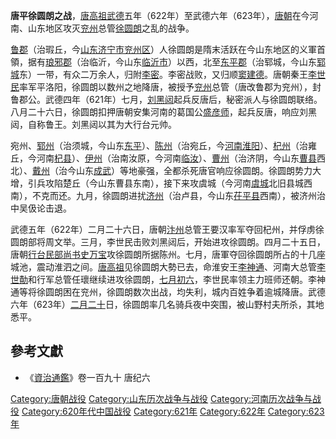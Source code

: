 {{Campaignbox 唐朝统一战争}}
'''唐平徐圆朗之战'''，[[唐高祖|唐高祖]][[武德|武德]]五年（622年）至武德六年（623年），[[唐朝|唐朝]]在今河南、山东地区攻灭[[兖州|兖州]]总管[[徐圆朗|徐圆朗]]之乱的战争。

[[鲁郡|鲁郡]]（治瑕丘，今[[山东|山东]][[济宁市|济宁市]][[兖州区|兖州区]]）人徐圆朗是隋末活跃在今山东地区的义軍首領，据有[[琅邪郡|琅邪郡]]（治临沂，今山东[[临沂市|临沂市]]）以西，北至[[东平郡|东平郡]]（治郓城，今山东[[郓城|郓城]]东）一带，有众二万余人，归附[[李密|李密]]。李密战败，又归顺[[窦建德|窦建德]]。唐朝秦王[[李世民|李世民]]率军平洛阳，徐圆朗以数州之地降唐，被授予[[兖州|兖州]]总管（唐改鲁郡为兖州），封鲁郡公。武德四年（621年）七月，[[刘黑闼|刘黑闼]]起兵反唐后，秘密派人与徐圆朗联络。八月二十六日，徐圆朗扣押唐朝安集河南的葛国公[[盛彦师|盛彦师]]，起兵反唐，响应刘黑闼，自称鲁王。刘黑闼以其为大行台元帅。

宛州、[[郓州|郓州]]（治须城，今山东[[东平|东平]]）、[[陈州|陈州]]（治宛丘，今[[河南|河南]][[淮阳|淮阳]]）、[[杞州|杞州]]（治雍丘，今河南[[杞县|杞县]]）、[[伊州|伊州]]（治南汝原，今河南[[临汝|临汝]]）、[[曹州|曹州]]（治济阴，今山东[[曹县|曹县]]西北）、[[戴州|戴州]]（治今山东[[成武|成武]]）等地豪强，全都杀死唐官响应徐圆朗。徐圆朗势力大增，引兵攻陷楚丘（今山东曹县东南），接下来攻虞城（今河南[[虞城|虞城]]北旧县城西南），不克而还。九月，徐圆朗进扰[[济州|济州]]（治卢县，今山东[[茌平县|茌平县]]西南），被济州治中吴伋论击退。

武德五年（622年）二月二十六日，唐朝[[汴州|汴州]]总管王要汉率军夺回杞州，并俘虏徐圆朗部将周文举。三月，李世民击败刘黑闼后，开始进攻徐圆朗。四月二十五日，唐朝[[行台|行台]][[民部尚书|民部尚书]][[史万宝|史万宝]]攻徐圆朗所据陈州。七月，唐軍夺回徐圆朗所占的十几座城池，震动淮泗之间。[[唐高祖|唐高祖]]见徐圆朗大勢已去，命淮安王[[李神通|李神通]]、河南大总管[[李世勣|李世勣]]和行军总管任瓌继续进攻徐圆朗，[[七月初六|七月初六]]，李世民率领主力班师还朝。李神通等将徐圆朗困在兖州，徐圆朗数次出战，均失利，城内百姓争着逾城降唐。武德六年（623年）[[二月二十|二月二十]]日，徐圆朗率几名骑兵夜中突围，被山野村夫所杀，其地悉平。

==參考文獻==
*《[[資治通鑑|資治通鑑]]》卷一百九十 唐纪六

{{DEFAULTSORT:T}}
[[Category:唐朝战役|Category:唐朝战役]]
[[Category:山东历次战争与战役|Category:山东历次战争与战役]]
[[Category:河南历次战争与战役|Category:河南历次战争与战役]]
[[Category:620年代中国战役|Category:620年代中国战役]]
[[Category:621年|Category:621年]]
[[Category:622年|Category:622年]]
[[Category:623年|Category:623年]]